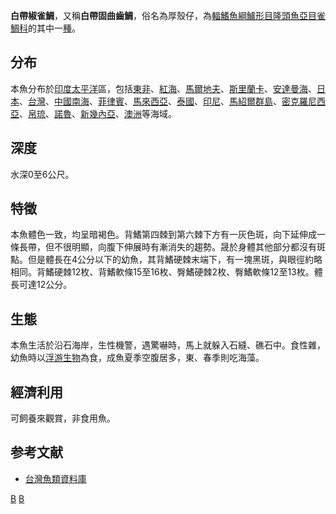 {{Speciesbox 
| taxon = Plectroglyphidodon leucozonus
| status = NE
| authority = [[Bleeker|Bleeker]], 1859
| synonyms = *''Chrysiptera yamashinai''<br /><small>Okada & Ikeda, 1937</small>
*''Glyphidodon cingulum''<br /><small>Klunzinger, 1871</small>
*''Glyphisodon leucozona''<br /><small>Bleeker, 1859</small>
*''Plectroglyphidodon leucozonus leucozonus''<br /><small>Bleeker, 1859</small>
*''Abudefduf atrapinna''<br /><small>Bleeker, 1859</small>
*''Abudefduf leucozona''<br /><small>Bleeker, 1859</small>
*''Abudefduf leucozonus''<br /><small>Bleeker, 1859</small>
*''Abudefduf cingulum''<br /><small>Klunzinger, 1871</small>
*''Abudefduf melanozonatus''<br /><small>Aoyagi, 1941</small>
*''Abudefduf yamashinai''<br /><small>Okada & Ikeda, 1937</small>
*''Abudefduf corneyi''<br /><small>Jordan & Dickerson, 1908</small>
}}

'''白帶椒雀鯛'''，又稱'''白帶固曲齒鯛'''，俗名為厚殼仔，為[[輻鰭魚綱|輻鰭魚綱]][[鱸形目|鱸形目]][[隆頭魚亞目|隆頭魚亞目]][[雀鯛科|雀鯛科]]的其中一[[種|種]]。

==分布==
本魚分布於[[印度|印度]][[太平洋|太平洋]]區，包括[[東非|東非]]、[[紅海|紅海]]、[[馬爾地夫|馬爾地夫]]、[[斯里蘭卡|斯里蘭卡]]、[[安達曼海|安達曼海]]、[[日本|日本]]、[[台灣|台灣]]、[[中國|中國]][[南海|南海]]、[[菲律賓|菲律賓]]、[[馬來西亞|馬來西亞]]、[[泰國|泰國]]、[[印尼|印尼]]、[[馬紹爾群島|馬紹爾群島]]、[[密克羅尼西亞|密克羅尼西亞]]、[[帛琉|帛琉]]、[[諾魯|諾魯]]、[[新幾內亞|新幾內亞]]、[[澳洲|澳洲]]等海域。

==深度==
水深0至6公尺。

==特徵==
本魚體色一致，均呈暗褐色。背鰭第四棘到第六棘下方有一灰色斑，向下延伸成一條長帶，但不很明顯，向腹下伸展時有漸消失的趨勢。晟於身體其他部分都沒有斑點。但是體長在4公分以下的幼魚，其背鰭硬棘末端下，有一塊黑斑，與眼徑約略相同。背鰭硬棘12枚、背鰭軟條15至16枚、臀鰭硬棘2枚、臀鰭軟條12至13枚。體長可達12公分。

==生態==
本魚生活於沿石海岸，生性機警，遇驚嚇時，馬上就躲入石縫、礁石中。食性雜，幼魚時以[[浮游生物|浮游生物]]為食，成魚夏季空腹居多，東、春季則吃海藻。

==經濟利用==
可飼養來觀賞，非食用魚。

==参考文献==
*[http://fishdb.sinica.edu.tw/ 台灣魚類資料庫] {{Wayback|url=http://fishdb.sinica.edu.tw/ |date=20160304193340 }}
{{Taxonbar|from=Q2472556}}

[[Category:觀賞魚|B]]
[[Category:椒雀鯛屬|B]]